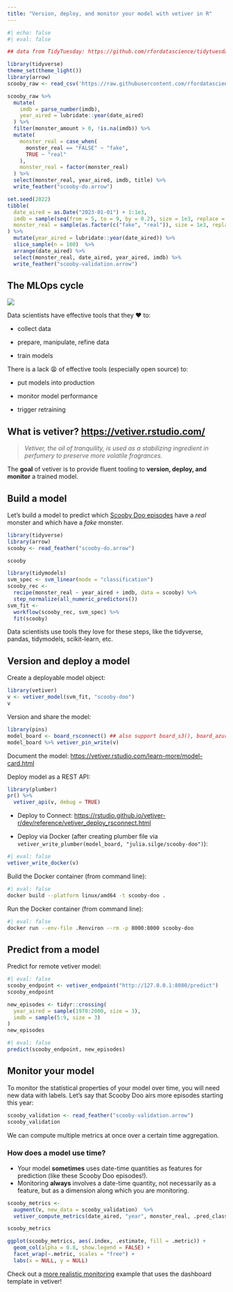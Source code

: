 ```yaml
---
title: "Version, deploy, and monitor your model with vetiver in R"
---
```



```r
#| echo: false
#| eval: false

## data from TidyTuesday: https://github.com/rfordatascience/tidytuesday/blob/master/data/2021/2021-07-13/readme.md

library(tidyverse)
theme_set(theme_light())
library(arrow)
scooby_raw <- read_csv('https://raw.githubusercontent.com/rfordatascience/tidytuesday/master/data/2021/2021-07-13/scoobydoo.csv')

scooby_raw %>%
  mutate(
    imdb = parse_number(imdb),
    year_aired = lubridate::year(date_aired)
  ) %>%
  filter(monster_amount > 0, !is.na(imdb)) %>%
  mutate(
    monster_real = case_when(
      monster_real == "FALSE" ~ "fake",
      TRUE ~ "real"
    ),
    monster_real = factor(monster_real)
  ) %>%
  select(monster_real, year_aired, imdb, title) %>%
  write_feather("scooby-do.arrow")

set.seed(2022)
tibble(
  date_aired = as.Date("2023-01-01") + 1:1e3,
  imdb = sample(seq(from = 5, to = 9, by = 0.2), size = 1e3, replace = TRUE),
  monster_real = sample(as.factor(c("fake", "real")), size = 1e3, replace = TRUE, prob = c(0.8, 0.2))
) %>%
  mutate(year_aired = lubridate::year(date_aired)) %>%
  slice_sample(n = 100)  %>%
  arrange(date_aired) %>%
  select(monster_real, date_aired, year_aired, imdb) %>%
  write_feather("scooby-validation.arrow")

```

## The MLOps cycle

![](https://vetiver.rstudio.com/images/ml_ops_cycle.png)

Data scientists have effective tools that they ❤️ to:

-   collect data

-   prepare, manipulate, refine data

-   train models

There is a lack 😩 of effective tools (especially open source) to:

-   put models into production

-   monitor model performance

-   trigger retraining

## What is vetiver? <https://vetiver.rstudio.com/>

> *Vetiver, the oil of tranquility, is used as a stabilizing ingredient in perfumery to preserve more volatile fragrances.*

The **goal** of vetiver is to provide fluent tooling to **version, deploy, and monitor** a trained model.


## Build a model

Let's build a model to predict which [Scooby Doo episodes](https://github.com/rfordatascience/tidytuesday/blob/master/data/2021/2021-07-13/readme.md) have a _real_ monster and which have a _fake_ monster.

```r
library(tidyverse)
library(arrow)
scooby <- read_feather("scooby-do.arrow")

scooby
```

```r
library(tidymodels)
svm_spec <- svm_linear(mode = "classification")
scooby_rec <- 
  recipe(monster_real ~ year_aired + imdb, data = scooby) %>%
  step_normalize(all_numeric_predictors())
svm_fit <-
  workflow(scooby_rec, svm_spec) %>%
  fit(scooby)
```

Data scientists use tools they love for these steps, like the tidyverse, pandas, tidymodels, scikit-learn, etc.

## Version and deploy a model

Create a deployable model object:

```r
library(vetiver)
v <- vetiver_model(svm_fit, "scooby-doo")
v
```

Version and share the model:

```r
library(pins)
model_board <- board_rsconnect() ## also support board_s3(), board_azure(), etc
model_board %>% vetiver_pin_write(v)
```

Document the model: <https://vetiver.rstudio.com/learn-more/model-card.html>

Deploy model as a REST API:

```r
library(plumber)
pr() %>%
  vetiver_api(v, debug = TRUE)
```

- Deploy to Connect: <https://rstudio.github.io/vetiver-r/dev/reference/vetiver_deploy_rsconnect.html>

- Deploy via Docker (after creating plumber file via `vetiver_write_plumber(model_board, "julia.silge/scooby-doo")`):

```r
#| eval: false
vetiver_write_docker(v)
```

Build the Docker container (from command line):

```bash
#| eval: false
docker build --platform linux/amd64 -t scooby-doo .
```

Run the Docker container  (from command line):

```bash
#| eval: false
docker run --env-file .Renviron --rm -p 8000:8000 scooby-doo
```

## Predict from a model

Predict for remote vetiver model:

```r
#| eval: false
scooby_endpoint <- vetiver_endpoint("http://127.0.0.1:8080/predict")
scooby_endpoint
```

```r
new_episodes <- tidyr::crossing(
  year_aired = sample(1970:2000, size = 3),
  imdb = sample(5:9, size = 3)
)
new_episodes
```

```r
#| eval: false
predict(scooby_endpoint, new_episodes)
```

## Monitor your model

To monitor the statistical properties of your model over time, you will need new data with labels. Let's say that Scooby Doo airs more episodes starting this year:

```r
scooby_validation <- read_feather("scooby-validation.arrow")
scooby_validation
```

We can compute multiple metrics at once over a certain time aggregation. 

### How does a model use time?

- Your model **sometimes** uses date-time quantities as features for prediction (like these Scooby Doo episodes!). 
- Monitoring **always** involves a date-time quantity, not necessarily as a feature, but as a dimension along which you are monitoring.

```r
scooby_metrics <-
  augment(v, new_data = scooby_validation)  %>%
  vetiver_compute_metrics(date_aired, "year", monster_real, .pred_class)

scooby_metrics
```

```r
ggplot(scooby_metrics, aes(.index, .estimate, fill = .metric)) +
  geom_col(alpha = 0.8, show.legend = FALSE) +
  facet_wrap(~.metric, scales = "free") +
  labs(x = NULL, y = NULL)
```

Check out a [more realistic monitoring](https://colorado.rstudio.com/rsc/seattle-housing-dashboard/) example that uses the dashboard template in vetiver!

